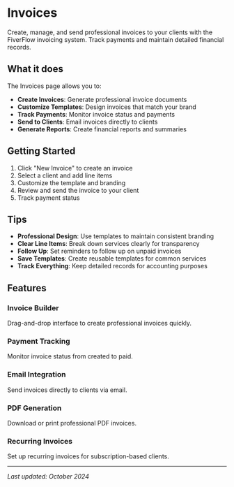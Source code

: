 # Invoices

Create, manage, and send professional invoices to your clients with the FiverFlow invoicing system. Track payments and maintain detailed financial records.

## What it does

The Invoices page allows you to:

- **Create Invoices**: Generate professional invoice documents
- **Customize Templates**: Design invoices that match your brand
- **Track Payments**: Monitor invoice status and payments
- **Send to Clients**: Email invoices directly to clients
- **Generate Reports**: Create financial reports and summaries

## Getting Started

1. Click "New Invoice" to create an invoice
2. Select a client and add line items
3. Customize the template and branding
4. Review and send the invoice to your client
5. Track payment status

## Tips

- **Professional Design**: Use templates to maintain consistent branding
- **Clear Line Items**: Break down services clearly for transparency
- **Follow Up**: Set reminders to follow up on unpaid invoices
- **Save Templates**: Create reusable templates for common services
- **Track Everything**: Keep detailed records for accounting purposes

## Features

### Invoice Builder
Drag-and-drop interface to create professional invoices quickly.

### Payment Tracking
Monitor invoice status from created to paid.

### Email Integration
Send invoices directly to clients via email.

### PDF Generation
Download or print professional PDF invoices.

### Recurring Invoices
Set up recurring invoices for subscription-based clients.

---

*Last updated: October 2024*

